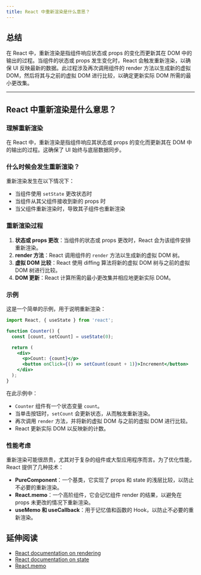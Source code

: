 ```yaml
---
title: React 中重新渲染是什么意思？
---
```


## 总结

在 React 中，重新渲染是指组件响应状态或 props 的变化而更新其在 DOM 中的输出的过程。当组件的状态或 props 发生变化时，React 会触发重新渲染，以确保 UI 反映最新的数据。此过程涉及再次调用组件的 render 方法以生成新的虚拟 DOM，然后将其与之前的虚拟 DOM 进行比较，以确定更新实际 DOM 所需的最小更改集。

***

## React 中重新渲染是什么意思？

### 理解重新渲染

在 React 中，重新渲染是指组件响应其状态或 props 的变化而更新其在 DOM 中的输出的过程。这确保了 UI 始终与底层数据同步。

### 什么时候会发生重新渲染？

重新渲染发生在以下情况下：

* 当组件使用 `setState` 更改状态时
* 当组件从其父组件接收到新的 props 时
* 当父组件重新渲染时，导致其子组件也重新渲染

### 重新渲染过程

1. **状态或 props 更改**：当组件的状态或 props 更改时，React 会为该组件安排重新渲染。
2. **render 方法**：React 调用组件的 `render` 方法以生成新的虚拟 DOM 树。
3. **虚拟 DOM 比较**：React 使用 diffing 算法将新的虚拟 DOM 树与之前的虚拟 DOM 树进行比较。
4. **DOM 更新**：React 计算所需的最小更改集并相应地更新实际 DOM。

### 示例

这是一个简单的示例，用于说明重新渲染：

```jsx
import React, { useState } from 'react';

function Counter() {
  const [count, setCount] = useState(0);

  return (
    <div>
      <p>Count: {count}</p>
      <button onClick={() => setCount(count + 1)}>Increment</button>
    </div>
  );
}
```

在此示例中：

* `Counter` 组件有一个状态变量 `count`。
* 当单击按钮时，`setCount` 会更新状态，从而触发重新渲染。
* 再次调用 `render` 方法，并将新的虚拟 DOM 与之前的虚拟 DOM 进行比较。
* React 更新实际 DOM 以反映新的计数。

### 性能考虑

重新渲染可能很昂贵，尤其对于复杂的组件或大型应用程序而言。为了优化性能，React 提供了几种技术：

* **PureComponent**：一个基类，它实现了 props 和 state 的浅层比较，以防止不必要的重新渲染。
* **React.memo**：一个高阶组件，它会记忆组件 render 的结果，以避免在 props 未更改的情况下重新渲染。
* **useMemo 和 useCallback**：用于记忆值和函数的 Hook，以防止不必要的重新渲染。

## 延伸阅读

* [React documentation on rendering](https://react.dev/learn/render-and-commit)
* [React documentation on state](https://react.dev/learn/state-a-components-memory)
* [React.memo](https://react.dev/reference/react/memo)
